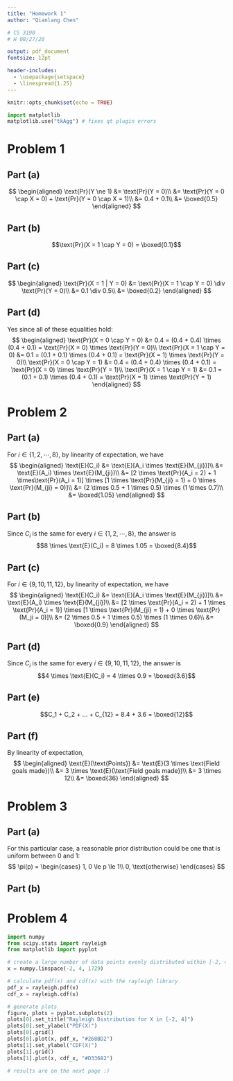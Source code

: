 ```yaml
---
title: "Homework 1"
author: "Qianlang Chen"

# CS 3190
# H 08/27/20

output: pdf_document
fontsize: 12pt

header-includes:
  - \usepackage{setspace}
  - \linespread{1.25}
---
```


```r
knitr::opts_chunk$set(echo = TRUE)
```

```python
import matplotlib
matplotlib.use("tkAgg") # fixes qt plugin errors
```

# Problem 1

## Part (a)

$$
\begin{aligned}
  \text{Pr}(Y \ne 1) &= \text{Pr}(Y = 0)\\
                     &= \text{Pr}(Y = 0 \cap X = 0) + \text{Pr}(Y = 0 \cap X = 1)\\
                     &= 0.4 + 0.1\\
                     &= \boxed{0.5}
\end{aligned}
$$

## Part (b)

$$\text{Pr}(X = 1 \cap Y = 0) = \boxed{0.1}$$

## Part (c)

$$
\begin{aligned}
  \text{Pr}(X = 1 | Y = 0) &= \text{Pr}(X = 1 \cap Y = 0) \div \text{Pr}(Y = 0)\\
                           &= 0.1 \div 0.5\\
                           &= \boxed{0.2}
\end{aligned}
$$

## Part (d)

Yes since all of these equalities hold:
$$
\begin{aligned}
  \text{Pr}(X = 0 \cap Y = 0) &= 0.4 = (0.4 + 0.4) \times (0.4 + 0.1) = \text{Pr}(X = 0) \times \text{Pr}(Y = 0)\\
  \text{Pr}(X = 1 \cap Y = 0) &= 0.1 = (0.1 + 0.1) \times (0.4 + 0.1) = \text{Pr}(X = 1) \times \text{Pr}(Y = 0)\\
  \text{Pr}(X = 0 \cap Y = 1) &= 0.4 = (0.4 + 0.4) \times (0.4 + 0.1) = \text{Pr}(X = 0) \times \text{Pr}(Y = 1)\\
  \text{Pr}(X = 1 \cap Y = 1) &= 0.1 = (0.1 + 0.1) \times (0.4 + 0.1) = \text{Pr}(X = 1) \times \text{Pr}(Y = 1)
\end{aligned}
$$

\pagebreak
# Problem 2

## Part (a)

For $i \in \{1, 2, \cdots, 8\}$, by linearity of expectation, we have
$$
\begin{aligned}
  \text{E}(C_i) &= \text{E}[A_i \times \text{E}(M_{ji})]\\
                &= \text{E}(A_i) \times \text{E}(M_{ji})\\
                &= [2 \times \text{Pr}(A_i = 2) + 1 \times\text{Pr}(A_i = 1)] \times [1 \times \text{Pr}(M_{ji} = 1) + 0 \times \text{Pr}(M_{ji} = 0)]\\
                &= (2 \times 0.5 + 1 \times 0.5) \times (1 \times 0.7)\\
                &= \boxed{1.05}
\end{aligned}
$$

## Part (b)

Since $C_i$ is the same for every $i \in \{1, 2, \cdots, 8\}$, the answer is
$$8 \times \text{E}(C_i) = 8 \times 1.05 = \boxed{8.4}$$

## Part (c)

For $i \in \{9, 10, 11, 12\}$, by linearity of expectation, we have
$$
\begin{aligned}
  \text{E}(C_i) &= \text{E}[A_i \times \text{E}(M_{ji})]\\
                &= \text{E}(A_i) \times \text{E}(M_{ji})\\
                &= [2 \times \text{Pr}(A_i = 2) + 1 \times \text{Pr}(A_i = 1)] \times [1 \times \text{Pr}(M_{ji} = 1) + 0 \times \text{Pr}(M_ji = 0)]\\
                &= (2 \times 0.5 + 1 \times 0.5) \times (1 \times 0.6)\\
                &= \boxed{0.9}
\end{aligned}
$$

## Part (d)

Since $C_i$ is the same for every $i \in \{9, 10, 11, 12\}$, the answer is
$$4 \times \text{E}(C_i) = 4 \times 0.9 = \boxed{3.6}$$

## Part (e)

$$C_1 + C_2 + ... + C_{12} = 8.4 + 3.6 = \boxed{12}$$

## Part (f)

By linearity of expectation,
$$
\begin{aligned}
  \text{E}(\text{Points}) &= \text{E}(3 \times \text{Field goals made})\\
                          &= 3 \times \text{E}(\text{Field goals made})\\
                          &= 3 \times 12\\
                          &= \boxed{36}
\end{aligned}
$$


\pagebreak
# Problem 3

## Part (a)

For this particular case, a reasonable prior distribution could be one that is uniform between 0 and 1:
$$
\pi(p) = \begin{cases}
  1, 0 \le p \le 1\\
  0, \text{otherwise}
\end{cases}
$$

## Part (b)



\pagebreak
# Problem 4

```python
import numpy
from scipy.stats import rayleigh
from matplotlib import pyplot

# create a large number of data points evenly distributed within [-2, 4]
x = numpy.linspace(-2, 4, 1729)

# calculate pdf(x) and cdf(x) with the rayleigh library
pdf_x = rayleigh.pdf(x)
cdf_x = rayleigh.cdf(x)

# generate plots
figure, plots = pyplot.subplots(2)
plots[0].set_title("Rayleigh Distribution for X in [-2, 4]")
plots[0].set_ylabel("PDF(X)")
plots[0].grid()
plots[0].plot(x, pdf_x, "#268BD2")
plots[1].set_ylabel("CDF(X)")
plots[1].grid()
plots[1].plot(x, cdf_x, "#D33682")

# results are on the next page :)
```

